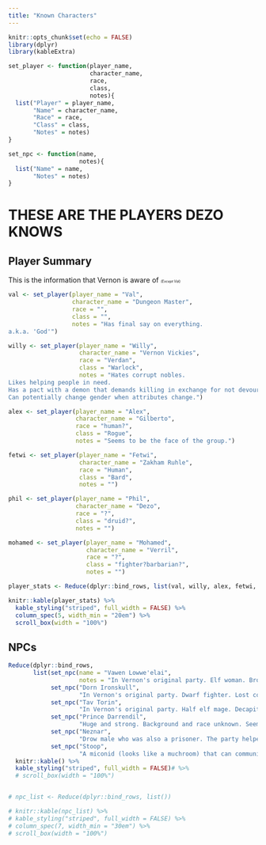 ```yaml
---
title: "Known Characters"
---
```



```r
knitr::opts_chunk$set(echo = FALSE)
library(dplyr)
library(kableExtra)
```

```r
set_player <- function(player_name,
                       character_name,
                       race,
                       class,
                       notes){
  list("Player" = player_name,
       "Name" = character_name,
       "Race" = race,
       "Class" = class,
       "Notes" = notes)
}

set_npc <- function(name,
                    notes){
  list("Name" = name,
       "Notes" = notes)
}
```

# THESE ARE THE PLAYERS DEZO KNOWS

## Player Summary

This is the information that Vernon is aware of <span style="font-size:0.5em;">*(Except Val)*</span>
```r
val <- set_player(player_name = "Val",
                  character_name = "Dungeon Master",
                  race = "",
                  class = "",
                  notes = "Has final say on everything.  
a.k.a. 'God'") 

willy <- set_player(player_name = "Willy",
                    character_name = "Vernon Vickies",
                    race = "Verdan",
                    class = "Warlock",
                    notes = "Hates corrupt nobles.  
Likes helping people in need.   
Has a pact with a demon that demands killing in exchange for not devouring his soul. The demon also bestows magical powers.  
Can potentially change gender when attributes change.")

alex <- set_player(player_name = "Alex",
                   character_name = "Gilberto",
                   race = "human?",
                   class = "Rogue",
                   notes = "Seems to be the face of the group.")

fetwi <- set_player(player_name = "Fetwi",
                    character_name = "Zakham Ruhle",
                    race = "Human",
                    class = "Bard",
                    notes = "")

phil <- set_player(player_name = "Phil",
                   character_name = "Dezo",
                   race = "?",
                   class = "druid?",
                   notes = "")

mohamed <- set_player(player_name = "Mohamed",
                      character_name = "Verril",
                      race = "?",
                      class = "fighter?barbarian?",
                      notes = "")

player_stats <- Reduce(dplyr::bind_rows, list(val, willy, alex, fetwi, phil, mohamed))

knitr::kable(player_stats) %>% 
  kable_styling("striped", full_width = FALSE) %>% 
  column_spec(5, width_min = "20em") %>% 
  scroll_box(width = "100%")
```


## NPCs
```r
Reduce(dplyr::bind_rows, 
       list(set_npc(name = "Vawen Lowwe'elai",
                    notes = "In Vernon's original party. Elf woman. Broke her leg in the carriage carnage. Needs help moving, being carried by Prince Darrendil."),
            set_npc("Dorn Ironskull",
                    "In Vernon's original party. Dwarf fighter. Lost conciousness in the carriage carnage from a head wound. Doesn't talk much. Something happeend between him and Gilberto in the fog, but he doesn't seem to be holding a grudge."),
            set_npc("Tav Torin",
                    "In Vernon's original party. Half elf mage. Decapitated during the carriage carnage."),
            set_npc("Prince Darrendil",
                    "Huge and strong. Background and race unknown. Seems intelligent and polite. Is carrying Vawen because of her leg, without complaint. Seems like a good fellow."),
            set_npc("Neznar",
                    "Drow male who was also a prisoner. The party helped him escape so he is helping them get where they need to go. Doesn't say a lot. Wants us to get rid of Vawen because \"she's a liability\". He has a mark on the side of his head that looks like a series of moles or some kind of infection that was left untreated, I'm not sure. He also mutters to himself a lot. I can't tell if he's a it unhinged or just odd. I believe him when he sas he will take us where we're going, Neverlight Grove."),
            set_npc("Stoop",
                    "A miconid (looks like a muchroom) that can communicate telepathically with the party. It seems very friendly and we are trying to bring it home to Neverlight Grove, in the underdark. I don't know where it came from but it sounds like it was 'born' recently in the drow camp."))) %>% 
  knitr::kable() %>% 
  kable_styling("striped", full_width = FALSE)# %>%
  # scroll_box(width = "100%")


# npc_list <- Reduce(dplyr::bind_rows, list())

# knitr::kable(npc_list) %>% 
# kable_styling("striped", full_width = FALSE) %>% 
# column_spec(7, width_min = "30em") %>% 
# scroll_box(width = "100%")
```